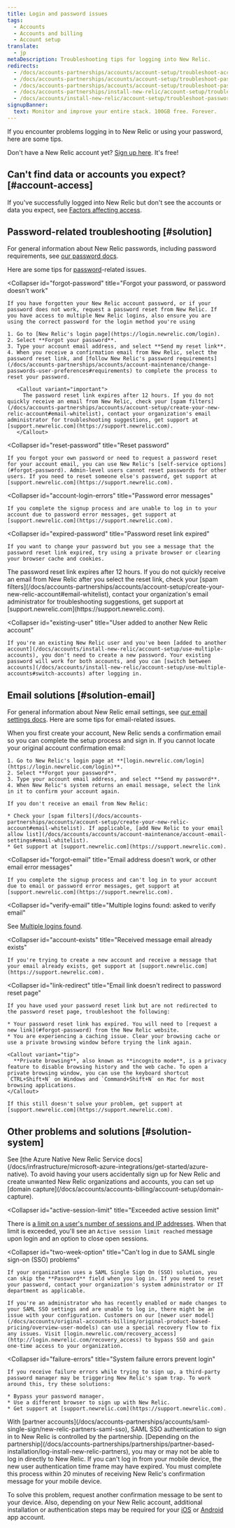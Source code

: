 ```yaml
---
title: Login and password issues
tags:
  - Accounts
  - Accounts and billing
  - Account setup
translate:
  - jp
metaDescription: Troubleshooting tips for logging into New Relic.
redirects:
  - /docs/accounts-partnerships/accounts/account-setup/troubleshoot-account-password-problems
  - /docs/accounts-partnerships/accounts/account-setup/troubleshoot-password-or-login-problems
  - /docs/accounts-partnerships/accounts/account-setup/troubleshoot-password-email-address-login-problems
  - /docs/accounts-partnerships/install-new-relic/account-setup/troubleshoot-password-email-address-login-problems
  - /docs/accounts/install-new-relic/account-setup/troubleshoot-password-email-address-login-problems
signupBanner:
  text: Monitor and improve your entire stack. 100GB free. Forever.
---
```



If you encounter problems logging in to New Relic or using your password, here are some tips.  

Don't have a New Relic account yet? [Sign up here](https://newrelic.com/signup). It's free!

## Can't find data or accounts you expect? [#account-access]

If you've successfully logged into New Relic but don't see the accounts or data you expect, see [Factors affecting access](/docs/accounts/accounts-billing/general-account-settings/factors-affecting-access-features-data#account-access).

## Password-related troubleshooting [#solution]

For general information about New Relic passwords, including password requirements, see [our password docs](/docs/accounts/accounts/account-maintenance/change-passwords-user-preferences). 

Here are some tips for [password](/docs/accounts-partnerships/accounts/account-maintenance/change-passwords-user-preferences#requirements)-related issues.

<CollapserGroup>

  <Collapser
    id="forgot-password"
    title="Forgot your password, or password doesn't work"
  >
    If you have forgotten your New Relic account password, or if your password does not work, request a password reset from New Relic. If you have access to multiple New Relic logins, also ensure you are using the correct password for the login method you're using

    1. Go to [New Relic's login page](https://login.newrelic.com/login).
    2. Select **Forgot your password**.
    3. Type your account email address, and select **Send my reset link**.
    4. When you receive a confirmation email from New Relic, select the password reset link, and [follow New Relic's password requirements](/docs/accounts-partnerships/accounts/account-maintenance/change-passwords-user-preferences#requirements) to complete the process to reset your password.

       <Callout variant="important">
         The password reset link expires after 12 hours. If you do not quickly receive an email from New Relic, check your [spam filters](/docs/accounts-partnerships/accounts/account-setup/create-your-new-relic-account#email-whitelist), contact your organization's email administrator for troubleshooting suggestions, get support at [support.newrelic.com](https://support.newrelic.com).
       </Callout>
  </Collapser>

  <Collapser
    id="reset-password"
    title="Reset password"
  >
    If you forgot your own password or need to request a password reset for your account email, you can use New Relic's [self-service options](#forgot-password). Admin-level users cannot reset passwords for other users. If you need to reset someone else's password, get support at [support.newrelic.com](https://support.newrelic.com).
  </Collapser>

  <Collapser
    id="account-login-errors"
    title="Password error messages"
  >
    If you complete the signup process and are unable to log in to your account due to password error messages, get support at [support.newrelic.com](https://support.newrelic.com).
  </Collapser>

  <Collapser
    id="expired-password"
    title="Password reset link expired"
  >
    If you want to change your password but you see a message that the password reset link expired, try using a private browser or clearing your browser cache and cookies.

  <Callout variant="important">
    The password reset link expires after 12 hours. If you do not quickly receive an email from New Relic after you select the reset link, check your [spam filters](/docs/accounts-partnerships/accounts/account-setup/create-your-new-relic-account#email-whitelist), contact your organization's email administrator for troubleshooting suggestions, get support at [support.newrelic.com](https://support.newrelic.com).
  </Callout>
  </Collapser>

  <Collapser
    id="existing-user"
    title="User added to another New Relic account"
  >
    If you're an existing New Relic user and you've been [added to another account](/docs/accounts/install-new-relic/account-setup/use-multiple-accounts), you don't need to create a new password. Your existing password will work for both accounts, and you can [switch between accounts](/docs/accounts/install-new-relic/account-setup/use-multiple-accounts#switch-accounts) after logging in.
  </Collapser>
</CollapserGroup>

## Email solutions [#solution-email]

For general information about New Relic email settings, see [our email settings docs](/docs/accounts/accounts/account-maintenance/account-email-settings). Here are some tips for email-related issues.

<CollapserGroup>
  <Collapser
    id="no-confirmation-email"
    title="Didn't receive new account confirmation email"
  >
    When you first create your account, New Relic sends a confirmation email so you can complete the setup process and sign in. If you cannot locate your original account confirmation email:

    1. Go to New Relic's login page at **[login.newrelic.com/login](https://login.newrelic.com/login)**.
    2. Select **Forgot your password**.
    3. Type your account email address, and select **Send my password**.
    4. When New Relic's system returns an email message, select the link in it to confirm your account again.

    If you don't receive an email from New Relic:

    * Check your [spam filters](/docs/accounts-partnerships/accounts/account-setup/create-your-new-relic-account#email-whitelist). If applicable, [add New Relic to your email allow list](/docs/accounts/accounts/account-maintenance/account-email-settings#email-whitelist).
    * Get support at [support.newrelic.com](https://support.newrelic.com).
  </Collapser>

  <Collapser
    id="forgot-email"
    title="Email address doesn't work, or other email error messages"
  >
    If you complete the signup process and can't log in to your account due to email or password error messages, get support at [support.newrelic.com](https://support.newrelic.com).
  </Collapser>

  <Collapser
    id="verify-email"
    title="Multiple logins found: asked to verify email"
  >
See [Multiple logins found](/docs/accounts/accounts-billing/account-setup/multiple-logins-found). 
  </Collapser>

  <Collapser
    id="account-exists"
    title="Received message email already exists"
  >
    If you're trying to create a new account and receive a message that your email already exists, get support at [support.newrelic.com](https://support.newrelic.com).
  </Collapser>

  <Collapser
    id="link-redirect"
    title="Email link doesn't redirect to password reset page"
  >
    If you have used your password reset link but are not redirected to the password reset page, troubleshoot the following:

    * Your password reset link has expired. You will need to [request a new link](#forgot-password) from the New Relic website.
    * You are experiencing a caching issue. Clear your browsing cache or use a private browsing window before trying the link again.

    <Callout variant="tip">
      **Private browsing**, also known as **incognito mode**, is a privacy feature to disable browsing history and the web cache. To open a private browsing window, you can use the keyboard shortcut `CTRL+Shift+N` on Windows and `Command+Shift+N` on Mac for most browsing applications.
    </Callout>

    If this still doesn't solve your problem, get support at [support.newrelic.com](https://support.newrelic.com).
  </Collapser>

</CollapserGroup>

## Other problems and solutions [#solution-system]

<CollapserGroup>
  <Collapser
    id="azure-login"
    title="Can't log in to Azure Native New Relic Service account"
  >
  See [the Azure Native New Relic Service docs](/docs/infrastructure/microsoft-azure-integrations/get-started/azure-native). 
  </Collapser>
  <Collapser
    id="domain-capture"
    title="Want to capture an organization's users when they sign up"
  >
To avoid having your users accidentally sign up for New Relic and create unwanted New Relic organizations and accounts, you can set up [domain capture](/docs/accounts/accounts-billing/account-setup/domain-capture).  
</Collapser>

  <Collapser
    id="active-session-limit"
    title="Exceeded active session limit"
  >
There is [a limit on a user's number of sessions and IP addresses](/docs/accounts/accounts-billing/account-structure/factors-affecting-access-features-data#session-limits). When that limit is exceeded, you'll see an `Active session limit reached` message upon login and an option to close open sessions.
</Collapser>

  <Collapser
    id="two-week-option"
    title="Can't log in due to SAML single sign-on (SSO) problems"
  >
    If your organization uses a SAML Single Sign On (SSO) solution, you can skip the **Password** field when you log in. If you need to reset your password, contact your organization's system administrator or IT department as applicable.

    If you're an administrator who has recently enabled or made changes to your SAML SSO settings and are unable to log in, there might be an issue with your configuration. Customers on our [newer user model](/docs/accounts/original-accounts-billing/original-product-based-pricing/overview-user-models) can use a special recovery flow to fix any issues. Visit [login.newrelic.com/recovery_access](http://login.newrelic.com/recovery_access) to bypass SSO and gain one-time access to your organization.
  </Collapser>

  <Collapser
    id="failure-errors"
    title="System failure errors prevent login"
  >
    If you receive failure errors while trying to sign up, a third-party password manager may be triggering New Relic's spam trap. To work around this, try these solutions:

    * Bypass your password manager.
    * Use a different browser to sign up with New Relic.
    * Get support at [support.newrelic.com](https://support.newrelic.com).
  </Collapser>
  <Collapser
    id="partner-errors"
    title="Can't log in from New Relic partner account"
  >
    With [partner accounts](/docs/accounts-partnerships/accounts/saml-single-sign/new-relic-partners-saml-sso), SAML SSO authentication to sign in to New Relic is controlled by the partnership. [Depending on the partnership](/docs/accounts-partnerships/partnerships/partner-based-installation/log-install-new-relic-partners), you may or may not be able to log in directly to New Relic.
  </Collapser>  
  <Collapser
    id="mobile-errors"
    title="Can't log in from mobile device"
  >  
If you can't log in from your mobile device, the new user authentication time frame may have expired. You must complete this process within 20 minutes of receiving New Relic's confirmation message for your mobile device.

To solve this problem, request another confirmation message to be sent to your device. Also, depending on your New Relic account, additional installation or authentication steps may be required for your [iOS](/docs/mobile-apps/new-relic-ios-app/features/ios-user-settings-authentication) or [Android](/docs/mobile-apps/new-relic-android-app/features/android-authentication) app account.
</Collapser>  
</CollapserGroup>
